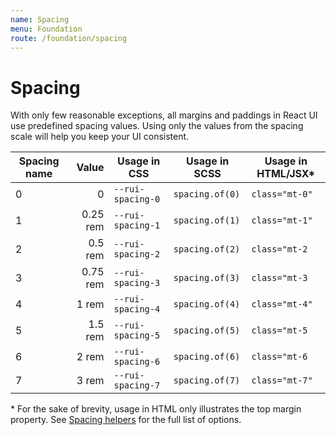 ```yaml
---
name: Spacing
menu: Foundation
route: /foundation/spacing
---
```


# Spacing

With only few reasonable exceptions, all margins and paddings in React UI use
predefined spacing values. Using only the values from the spacing scale will
help you keep your UI consistent.

| Spacing name | Value    | Usage in CSS      | Usage in SCSS   | Usage in HTML/JSX* |
|--------------|---------:|-------------------|-----------------|--------------------|
| 0            | 0        | `--rui-spacing-0` | `spacing.of(0)` | `class="mt-0"`     |
| 1            | 0.25 rem | `--rui-spacing-1` | `spacing.of(1)` | `class="mt-1"`     |
| 2            | 0.5 rem  | `--rui-spacing-2` | `spacing.of(2)` | `class="mt-2`      |
| 3            | 0.75 rem | `--rui-spacing-3` | `spacing.of(3)` | `class="mt-3`      |
| 4            | 1 rem    | `--rui-spacing-4` | `spacing.of(4)` | `class="mt-4"`     |
| 5            | 1.5 rem  | `--rui-spacing-5` | `spacing.of(5)` | `class="mt-5`      |
| 6            | 2 rem    | `--rui-spacing-6` | `spacing.of(6)` | `class="mt-6`      |
| 7            | 3 rem    | `--rui-spacing-7` | `spacing.of(7)` | `class="mt-7"`     |

\* For the sake of brevity, usage in HTML only illustrates the top margin
property. See [Spacing helpers](/css-helpers/spacing) for the full list of
options.
